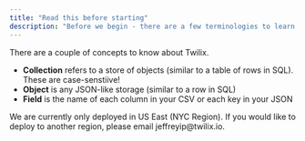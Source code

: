 ```yaml
---
title: "Read this before starting"
description: "Before we begin - there are a few terminologies to learn..."
---
```


There are a couple of concepts to know about Twilix.

- **Collection** refers to a store of objects (similar to a table of rows in SQL). These are case-senstiive!
- **Object** is any JSON-like storage (similar to a row in SQL)
- **Field** is the name of each column in your CSV or each key in your JSON

<Note>
  We are currently only deployed in US East (NYC Region). If you would like to
  deploy to another region, please email jeffreyip@twilix.io.
</Note>

<Snippet file="installation.mdx" />

